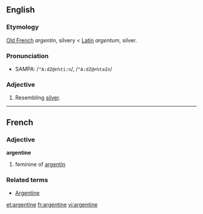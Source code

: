 ==English==
===Etymology===

[[Old French]] ''argentin'', silvery < [[Latin]] ''argentum'', silver.
===Pronunciation===
*SAMPA: /<tt>"A:dZ@n%ti:n</tt>/, /<tt>"A:dZ@n%taIn</tt>/
===Adjective===

#Resembling [[silver]].

----
==French==
===Adjective===
'''argentine'''

# feminine of [[argentin]]

===Related terms===
*[[Argentine]]

[[et:argentine]]
[[fr:argentine]]
[[vi:argentine]]